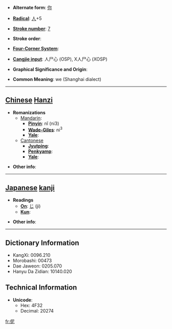 * '''Alternate form''': [[你]]

* '''[[Wiktionary:Chinese radical index| Radical]]''': [[Wiktionary:Chinese radical index 人|人]]+5

* '''[[Wiktionary:Chinese total strokes index|Stroke number]]''': [[Wiktionary:Chinese total strokes index 7|7]]

* '''Stroke order''': 

* '''[[Wiktionary:Chinese four corner index|Four-Corner System]]''': 

* '''[[Wiktionary:Chinese Cangjie index|Cangjie input]]''': 人尸心 (OSP), X人尸心 (XOSP)

* '''Graphical Significance and Origin''': 

* '''Common Meaning''': we (Shanghai dialect)

----

== [[Chinese]] [[Hanzi]] ==

* '''Romanizations'''
** [[Mandarin]]:
*** '''[[Pinyin]]''': nǐ (ni3)
*** '''[[Wade-Giles]]''': ni<sup>3</sup>
*** '''[[Yale]]''': 
**[[Cantonese]]
***'''[[Jyutping]]''':
***'''[[Penkyamp]]''': 
***'''[[Yale]]''': 

* '''Other info''': 

----

== [[Japanese]] [[kanji]] ==

* '''Readings'''
** '''[[On]]''': [[じ]] (ji)
** '''[[Kun]]''': 

* '''Other info''':  

----

== Dictionary Information ==

* KangXi: 0096.210
* Morobashi: 00473
* Dae Jaweon: 0205.070
* Hanyu Da Zidian: 10140.020

== Technical Information ==

* '''Unicode''':
** Hex: 4F32
** Decimal: 20274

[[fr:伲]]